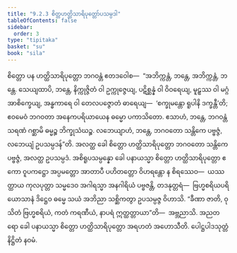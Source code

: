 ```yaml
---
title: "9.2.3 စိတ္တဟတ္ထိသာရိပုတ္တော်ပသမ္ပဒါ"
tableOfContents: false
sidebar:
  order: 3
type: "tipitaka"
basket: "su"
book: "sila"
---
```



<DynamicBreadcrumb />

<Division number="442" book="sila" e="ch" v="6" p="187">

<Paragraph number="766" book="sila">
စိတ္တော ပန ဟတ္ထိသာရိပုတ္တော ဘဂဝန္တံ ဧတဒဝေါစ—  “အဘိက္ကန္တံ, ဘန္တေ, အဘိက္ကန္တံ, ဘန္တေ. သေယျထာပိ, ဘန္တေ, နိက္ကုဇ္ဇိတံ ဝါ ဥက္ကုဇ္ဇေယျ, ပဋိစ္ဆန္နံ ဝါ ဝိဝရေယျ, မူဠှဿ ဝါ မဂ္ဂံ အာစိက္ခေယျ, အန္ဓကာရေ ဝါ တေလပဇ္ဇောတံ ဓာရေယျ—  ‘စက္ခုမန္တော ရူပါနိ ဒက္ခန္တီ’တိ; ဧဝမေဝံ ဘဂဝတာ အနေကပရိယာယေန ဓမ္မော ပကာသိတော. ဧသာဟံ, ဘန္တေ, ဘဂဝန္တံ သရဏံ ဂစ္ဆာမိ ဓမ္မဉ္စ ဘိက္ခုသံဃဉ္စ. လဘေယျာဟံ, ဘန္တေ, ဘဂဝတော သန္တိကေ ပဗ္ဗဇ္ဇံ, လဘေယျံ ဥပသမ္ပဒန်”တိ.
</Paragraph>

</Division>
<Division number="443" book="sila" e="ch" v="6" p="187">

<Paragraph number="767" book="sila">
အလတ္ထ ခေါ စိတ္တော ဟတ္ထိသာရိပုတ္တော ဘဂဝတော သန္တိကေ ပဗ္ဗဇ္ဇံ, အလတ္ထ ဥပသမ္ပဒံ. အစိရူပသမ္ပန္နော ခေါ ပနာယသ္မာ စိတ္တော ဟတ္ထိသာရိပုတ္တော ဧကော ဝူပကဋ္ဌော အပ္ပမတ္တော အာတာပီ ပဟိတတ္တော ဝိဟရန္တော န စိရဿေဝ—  ယဿတ္ထာယ ကုလပုတ္တာ သမ္မဒေဝ အဂါရသ္မာ အနဂါရိယံ ပဗ္ဗဇန္တိ, တဒနုတ္တရံ—  ဗြဟ္မစရိယပရိယောသာနံ ဒိဋ္ဌေဝ ဓမ္မေ သယံ အဘိညာ သစ္ဆိကတွာ ဥပသမ္ပဇ္ဇ ဝိဟာသိ. “ခီဏာ ဇာတိ, ဝုသိတံ ဗြဟ္မစရိယံ, ကတံ ကရဏီယံ, နာပရံ ဣတ္ထတ္တာယာ”တိ—  အဗ္ဘညာသိ. အညတရော ခေါ ပနာယသ္မာ စိတ္တော ဟတ္ထိသာရိပုတ္တော အရဟတံ အဟောသီတိ.

</Paragraph>
</Division>

<Paragraph number="768" type="center" book="sila">
ပေါဋ္ဌပါဒသုတ္တံ နိဋ္ဌိတံ နဝမံ.
</Paragraph>